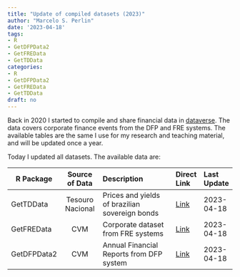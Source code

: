 ```yaml
---
title: "Update of compiled datasets (2023)"
author: "Marcelo S. Perlin"
date: '2023-04-18'
tags:
- R
- GetDFPData2
- GetFREData
- GetTDData
categories:
- R
- GetDFPData2
- GetFREData
- GetTDData
draft: no
---
```


Back in 2020 I started to compile and share financial data in [dataverse](https://dataverse.harvard.edu/dataverse/msperlin). The data covers corporate finance events from the DFP and FRE systems. The available tables are the same I use for my research and teaching material, and will be updated once a year. 

Today I updated all datasets. The available data are:

| R Package      | Source of Data    | Description | Direct Link | Last Update |
| -------------  |:-----------------:| :---------------------------------------------| :------------| :------------|
| GetTDData      | Tesouro Nacional  | Prices and yields of brazilian sovereign bonds | [Link](https://doi.org/10.7910/DVN/SCSQUF) | 2023-04-18 |
| GetFREData     | CVM               | Corporate dataset from FRE systems| [Link](https://doi.org/10.7910/DVN/QIMUNZ) | 2023-04-18 |
| GetDFPData2    | CVM               | Annual Financial Reports from DFP system  | [Link](https://doi.org/10.7910/DVN/7VVX4J) | 2023-04-18 |



